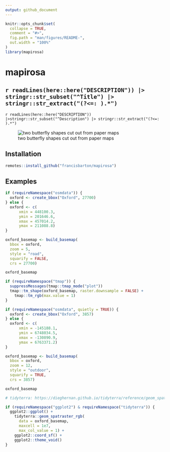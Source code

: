 ```yaml
---
output: github_document
---
```


<!-- README.md is generated from README.Rmd. Please edit that file -->

```r
knitr::opts_chunk$set(
  collapse = TRUE,
  comment = "#>",
  fig.path = "man/figures/README-",
  out.width = "100%"
)
library(mapirosa)
```

# mapirosa


<!-- badges: start -->
<!-- badges: end -->

## `r readLines(here::here("DESCRIPTION")) |> stringr::str_subset("^Title") |> stringr::str_extract("(?<=: ).*")`

`r readLines(here::here("DESCRIPTION")) |>stringr::str_subset("^Description") |> stringr::str_extract("(?<=: ).*")`


<!-- http://www.rocketandco.co.uk/Site/Butterfly_Map_Art_files/final1.jpg -->

![two butterfly shapes cut out from paper maps](buttermap.jpg)

## Installation

```r
remotes::install_github("francisbarton/mapirosa")
```

## Examples

```r
if (requireNamespace("osmdata")) {
  oxford <- create_bbox("Oxford", 27700)
} else {
  oxford <- c(
      xmin = 448100.3,
      ymin = 201646.6,
      xmax = 457014.2,
      ymax = 211088.8)
}

oxford_basemap <- build_basemap(
  bbox = oxford,
  zoom = 5,
  style = "road",
  squarify = FALSE,
  crs = 27700)

oxford_basemap

if (requireNamespace("tmap")) {
  suppressMessages(tmap::tmap_mode("plot"))
  tmap::tm_shape(oxford_basemap, raster.downsample = FALSE) +
    tmap::tm_rgb(max.value = 1)
}

if (requireNamespace("osmdata", quietly = TRUE)) {
  oxford <- create_bbox("Oxford", 3857)
} else {
  oxford <- c(
      xmin = -145188.1,
      ymin = 6748034.5,
      xmax = -130890.9,
      ymax = 6763371.2)
}

oxford_basemap <- build_basemap(
  bbox = oxford,
  zoom = 12,
  style = "outdoor",
  squarify = TRUE,
  crs = 3857)

oxford_basemap

# tidyterra: https://dieghernan.github.io/tidyterra/reference/geom_spatraster_rgb.html)

if (requireNamespace("ggplot2") & requireNamespace("tidyterra")) {
  ggplot2::ggplot() +
    tidyterra::geom_spatraster_rgb(
      data = oxford_basemap,
      maxcell = 1e7,
      max_col_value = 1) +
    ggplot2::coord_sf() +
    ggplot2::theme_void()
}
```

